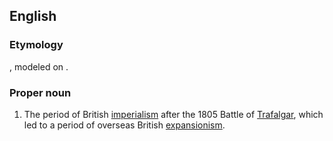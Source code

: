 ==English==
{{wikipedia}}

===Etymology===
{{lbor|en|la|[[pax]] [[britannica]]|lit=British peace}}, modeled on {{m|en|Pax Romana}}.

===Proper noun===
{{en-proper noun|head=Pax Britannica}}

# The period of British [[imperialism]] after the 1805 Battle of [[Trafalgar]], which led to a period of overseas British [[expansionism]].